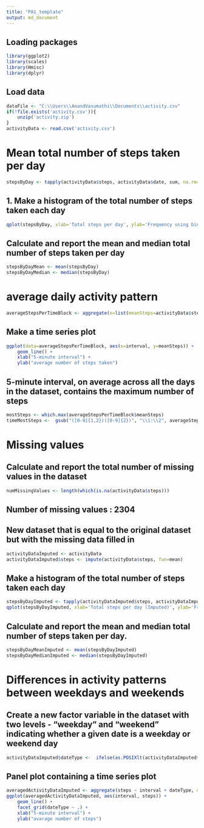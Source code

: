 ---
title: "PA1_template"
output: md_document
---
## Loading packages
```{r}
library(ggplot2)
library(scales)
library(Hmisc)
library(dplyr)
```
## Load data 
```{r setup, include=FALSE}
dataFile <- "C:\\Users\\AnandVasumathi\\Documents\\activity.csv"
if(!file.exists('activity.csv')){
    unzip('activity.zip')
}
activityData <- read.csv('activity.csv')
```
# Mean total number of steps taken per day
```{r}
stepsByDay <- tapply(activityData$steps, activityData$date, sum, na.rm=TRUE)
```
## 1. Make a histogram of the total number of steps taken each day
```{r}
qplot(stepsByDay, xlab='Total steps per day', ylab='Frequency using binwith 500', binwidth=500)
```
## Calculate and report the mean and median total number of steps taken per day
```{r}
stepsByDayMean <- mean(stepsByDay)
stepsByDayMedian <- median(stepsByDay)
```
# average daily activity pattern
```{r}
averageStepsPerTimeBlock <- aggregate(x=list(meanSteps=activityData$steps), by=list(interval=activityData$interval), FUN=mean, na.rm=TRUE)
```
## Make a time series plot
```{r}
ggplot(data=averageStepsPerTimeBlock, aes(x=interval, y=meanSteps)) +
    geom_line() +
    xlab("5-minute interval") +
    ylab("average number of steps taken")
```
## 5-minute interval, on average across all the days in the dataset, contains the maximum number of steps
```{r}
mostSteps <- which.max(averageStepsPerTimeBlock$meanSteps)
timeMostSteps <-  gsub("([0-9]{1,2})([0-9]{2})", "\\1:\\2", averageStepsPerTimeBlock[mostSteps,'interval'])
```
# Missing values
## Calculate and report the total number of missing values in the dataset
```{r}
numMissingValues <- length(which(is.na(activityData$steps)))
```
## Number of missing values : 2304
## New dataset that is equal to the original dataset but with the missing data filled in
```{r}
activityDataImputed <- activityData
activityDataImputed$steps <- impute(activityData$steps, fun=mean)
```
## Make a histogram of the total number of steps taken each day
```{r}
stepsByDayImputed <- tapply(activityDataImputed$steps, activityDataImputed$date, sum)
qplot(stepsByDayImputed, xlab='Total steps per day (Imputed)', ylab='Frequency using binwith 500', binwidth=500)
```
## Calculate and report the mean and median total number of steps taken per day.
```{r}
stepsByDayMeanImputed <- mean(stepsByDayImputed)
stepsByDayMedianImputed <- median(stepsByDayImputed)
```
# Differences in activity patterns between weekdays and weekends
## Create a new factor variable in the dataset with two levels - "weekday" and "weekend" indicating whether a given date is a weekday or weekend day
```{r}
activityDataImputed$dateType <-  ifelse(as.POSIXlt(activityDataImputed$date)$wday %in% c(0,6), 'weekend', 'weekday')
```
## Panel plot containing a time series plot
```{r}
averagedActivityDataImputed <- aggregate(steps ~ interval + dateType, data=activityDataImputed, mean)
ggplot(averagedActivityDataImputed, aes(interval, steps)) + 
    geom_line() + 
    facet_grid(dateType ~ .) +
    xlab("5-minute interval") + 
    ylab("avarage number of steps")
```



